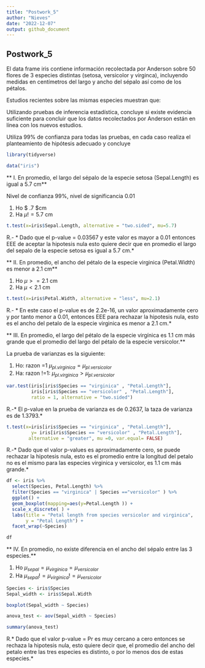 ```yaml
---
title: "Postwork_5"
author: "Nieves"
date: "2022-12-07"
output: github_document
---
```

## Postwork_5

El data frame iris contiene información recolectada por Anderson sobre 50 flores de
3 especies distintas (setosa, versicolor y virginca), incluyendo medidas en centímetros 
del largo y ancho del sépalo así como de los pétalos.



Estudios recientes sobre las mismas especies muestran que:


Utilizando pruebas de inferencia estadística, concluye si existe 
evidencia suficiente para concluir que los datos recolectados por Anderson están 
en línea con los nuevos estudios.

Utiliza 99% de confianza para todas las pruebas, en cada caso realiza el 
planteamiento de hipótesis adecuado y concluye 

```r
library(tidyverse)
```

```r
data("iris")
```

  
** I. En promedio, el largo del sépalo de la especie setosa (Sepal.Length) es igual a 5.7 cm**

 Nivel de confianza 99%,  nivel de significancia 0.01
 
1. Ho  $\mu =5 .7 $cm
2. Ha $\mu  != 5.7$ cm


```r
t.test(x=iris$Sepal.Length, alternative = "two.sided", mu=5.7)
```



R.- * Dado que el p-value = 0.03567 y este valor es mayor a 0.01 entonces EEE de aceptar la hipotesis nula
esto quiere decir que en promedio el largo del sepalo de la especie setosa es igual a 5.7 cm.*

** II. En promedio, el ancho del pétalo de la especie virginica (Petal.Width) es menor a 2.1 cm**

1. Ho $\mu >= 2.1$ cm
2. Ha $\mu < 2.1$ cm

```r
t.test(x=iris$Petal.Width, alternative = "less", mu=2.1)
```

R.- * En este caso el p-value es de 2.2e-16, un valor aproximadamente cero y por tanto menor a 0.01, entonces EEE para rechazar la hipotesis nula, esto es el ancho del petalo de la especie virginica es menor a 2.1 cm.*

** III. En promedio, el largo del pétalo de la especie virgínica es 1.1 cm 
más grande que el promedio del largo del pétalo de la especie versicolor.**

La prueba de varianzas es la siguiente:

1. Ho: razon =1  $\mu_{pl.virginica} = \mu_{pl.versicolor}$
2. Ha: razon !=1: $\mu_{pl.virginica} > \mu_{pl.versicolor}$


```r
var.test(iris[iris$Species == "virginica" , "Petal.Length"],
         iris[iris$Species == "versicolor" , "Petal.Length"],
         ratio = 1, alternative = "two.sided")
```

R.-* El p-value en la prueba de varianza es de 0.2637, la taza de varianza es de 1.3793.*

```R
t.test(x=iris[iris$Species == "virginica" , "Petal.Length"],
         y= iris[iris$Species == "versicolor" , "Petal.Length"],
        alternative = "greater", mu =0, var.equal= FALSE)
```

R.-* Dado que el valor p-values es aproximadamente cero, se puede rechazar la hipotesis nula, esto es
el promedio entre la longitud del petalo no es el mismo para las especies virginica y versicolor, es 1.1 cm más grande.*

```R
df <- iris %>% 
  select(Species, Petal.Length) %>%   
  filter(Species == "virginica" | Species =="versicolor" ) %>% 
  ggplot() + 
  geom_boxplot(mapping=aes(y=Petal.Length )) + 
  scale_x_discrete( ) +
  labs(title = "Petal length from species versicolor and virginica",
       y = "Petal Length") +
  facet_wrap(~Species)
```

```r
df
```

** IV. En promedio, no existe diferencia en el ancho del sépalo entre las 3 especies.**

1. Ho $\mu_{sepal} = \mu_{virginica} = \mu_{versicolor}$ 
2. Ha $\mu_{sepal} != \mu_{virginica} != \mu_{versicolor}$ 

```r
Species <- iris$Species
Sepal_width <- iris$Sepal.Width
```

```r
boxplot(Sepal_width ~ Species)
```

```r
anova_test <- aov(Sepal_width ~ Species)
```


```r
summary(anova_test)
```

R.* Dado que el valor p-value = Pr es muy cercano a cero entonces se rechaza la hipotesis nula, 
esto quiere decir que, el promedio del ancho del petalo entre las tres especies es distinto, 
 o por lo menos dos de estas especies.*  